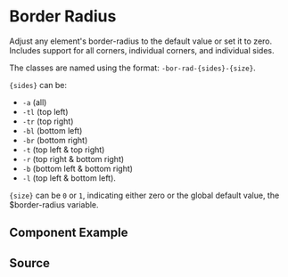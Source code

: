 
# Border Radius

Adjust any element's border-radius to the default value or set it to zero. Includes support for all corners, individual corners, and individual sides.

The classes are named using the format:
`-bor-rad-{sides}-{size}`.

`{sides}` can be:

-   `-a` (all)
-   `-tl` (top left)
-   `-tr` (top right)
-   `-bl` (bottom left)
-   `-br` (bottom right)
-   `-t` (top left & top right)
-   `-r` (top right & bottom right)
-   `-b` (bottom left & bottom right)
-   `-l` (top left & bottom left).

`{size}` can be `0` or `1`, indicating either zero or the global default value, the $border-radius variable.

## Component Example

<Story id="utilities-border-radius--default" />

## Source

<Source id="utilities-border-radius--default" />
